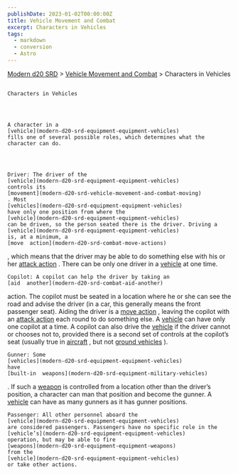 ```yaml
---
publishDate: 2023-01-02T00:00:00Z
title: Vehicle Movement and Combat
excerpt: Characters in Vehicles
tags:
  - markdown
  - conversion
  - Astro
---
```


[Modern d20 SRD](/#modernD20) > [Vehicle Movement and Combat](modern-d20-srd-vehicle-movement-and-combat-index) > Characters in Vehicles

##

    Characters in Vehicles




    A character in a
    [vehicle](modern-d20-srd-equipment-equipment-vehicles)
    fills one of several possible roles, which determines what the character can do.




    Driver: The driver of the
    [vehicle](modern-d20-srd-equipment-equipment-vehicles)
    controls its
    [movement](modern-d20-srd-vehicle-movement-and-combat-moving)
    . Most
    [vehicles](modern-d20-srd-equipment-equipment-vehicles)
    have only one position from where the
    [vehicle](modern-d20-srd-equipment-equipment-vehicles)
    can be driven, so the person seated there is the driver. Driving a
    [vehicle](modern-d20-srd-equipment-equipment-vehicles)
    is, at a minimum, a
    [move  action](modern-d20-srd-combat-move-actions)
, which means that the driver may be able to do something else with his or her
[attack action](modern-d20-srd-combat-attack-actions)
. There can be only one driver in a
[vehicle](modern-d20-srd-equipment-equipment-vehicles)
at one time.

    Copilot: A copilot can help the driver by taking an
    [aid  another](modern-d20-srd-combat-aid-another)
action. The copilot must be seated in a location where he or she can see the road and advise the driver (in a car, this generally means the front passenger seat). Aiding the driver is a
[move action](modern-d20-srd-combat-move-actions)
, leaving the copilot with an
[attack action](modern-d20-srd-combat-attack-actions)
each round to do something else. A
[vehicle](modern-d20-srd-equipment-equipment-vehicles)
can have only one copilot at a time. A copilot can also drive the
[vehicle](modern-d20-srd-equipment-equipment-vehicles)
if the driver cannot or chooses not to, provided there is a second set of controls at the copilot’s seat (usually true in
[aircraft](modern-d20-srd-equipment-civilian-aircraft)
, but not
[ground vehicles](modern-d20-srd-equipment-equipment-vehicles)
).

    Gunner: Some
    [vehicles](modern-d20-srd-equipment-equipment-vehicles)
    have
    [built-in  weapons](modern-d20-srd-equipment-military-vehicles)
. If such a
[weapon](modern-d20-srd-equipment-military-vehicles)
is controlled from a location other than the driver’s position, a character can man that position and become the gunner. A
[vehicle](modern-d20-srd-equipment-equipment-vehicles)
can have as many gunners as it has gunner positions.

    Passenger: All other personnel aboard the
    [vehicle](modern-d20-srd-equipment-equipment-vehicles)
    are considered passengers. Passengers have no specific role in the
    [vehicle’s](modern-d20-srd-equipment-equipment-vehicles)
    operation, but may be able to fire
    [weapons](modern-d20-srd-equipment-equipment-weapons)
    from the
    [vehicle](modern-d20-srd-equipment-equipment-vehicles)
    or take other actions.
